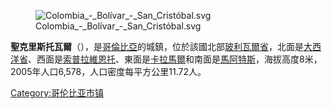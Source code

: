 {{noteTA
|1=zh:聖克里斯托瓦爾; zh-tw:聖克里斯托巴;
|2=zh:玻利瓦爾; zh-tw:玻利瓦;
}}
[[Image:Colombia_-_Bolívar_-_San_Cristóbal.svg|right]]

'''聖克里斯托瓦爾'''（{{lang-es|San Cristóbal}}），是[[哥倫比亞|哥倫比亞]]的城鎮，位於該國北部[[玻利瓦爾省|玻利瓦爾省]]，北面是[[大西洋省|大西洋省]]、西面是[[索普拉維恩托|索普拉維恩托]]、東面是[[卡拉馬爾_(玻利瓦省)|卡拉馬爾]]和南面是[[馬阿特斯|馬阿特斯]]，海拔高度8米，2005年人口6,578，人口密度每平方公里11.72人。

{{coord|9.88333|N|75.25|W|source:kolossus-itwiki|display=title}}

{{Colombia-geo-stub}}
[[Category:哥伦比亚市镇|Category:哥伦比亚市镇]]